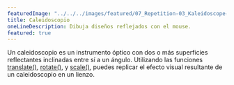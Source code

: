 ---
featuredImage: "../../../images/featured/07_Repetition-03_Kaleidoscope-thumbnail.png"
title: Caleidoscopio
oneLineDescription: Dibuja diseños reflejados con el mouse.
featured: true
---

Un caleidoscopio es un instrumento óptico con dos o más superficies reflectantes inclinadas entre sí a un ángulo. 
Utilizando las funciones <a href="/reference/#/p5/translate/" target="_blank">translate()</a>,
<a href="/reference/#/p5/rotate/" target="_blank">rotate()</a>, y 
<a href="/reference/#/p5/scale/" target="_blank">scale()</a>, puedes replicar 
el efecto visual resultante de un caleidoscopio en un lienzo.